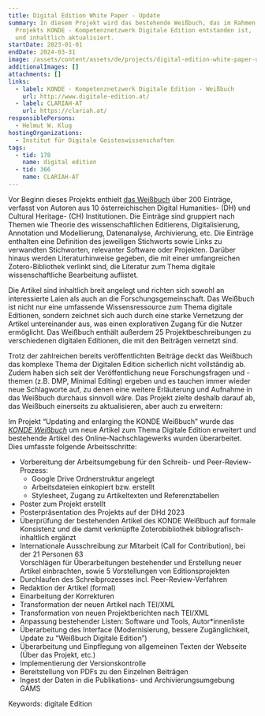```yaml
---
title: Digital Edition White Paper - Update
summary: In diesem Projekt wird das bestehende Weißbuch, das im Rahmen des HRSM
  Projekts KONDE - Kompetenznetzwerk Digitale Edition entstanden ist,  erweitert
  und inhaltlich aktualisiert.
startDate: 2023-01-01
endDate: 2024-03-31
image: /assets/content/assets/de/projects/digital-edition-white-paper-update/image.png
additionalImages: []
attachments: []
links:
  - label: KONDE - Kompetenznetzwerk Digitale Edition - Weißbuch
    url: http://www.digitale-edition.at/
  - label: CLARIAH-AT
    url: https://clariah.at/
responsiblePersons:
  - Helmut W. Klug
hostingOrganizations:
  - Institut für Digitale Geisteswissenschaften
tags:
  - tid: 178
    name: digital edition
  - tid: 366
    name: CLARIAH-AT
---
```

Vor Beginn dieses Projekts enthielt [das Weißbuch](https://www.digitale-edition.at/) über 200 Einträge, verfasst von Autoren aus 10 österreichischen Digital Humanities- (DH) und Cultural Heritage- (CH) Institutionen. Die Einträge sind gruppiert nach Themen wie Theorie des wissenschaftlichen Editierens, Digitalisierung, Annotation und Modellierung, Datenanalyse, Archivierung, etc. Die Einträge enthalten eine Definition des jeweiligen Stichworts sowie Links zu verwandten Stichworten, relevanter Software oder Projekten. Darüber hinaus werden Literaturhinweise gegeben, die mit einer umfangreichen Zotero-Bibliothek verlinkt sind, die Literatur zum Thema digitale wissenschaftliche Bearbeitung auflistet.

Die Artikel sind inhaltlich breit angelegt und richten sich sowohl an interessierte Laien als auch an die Forschungsgemeinschaft. Das Weißbuch ist nicht nur eine umfassende Wissensressource zum Thema digitale Editionen, sondern zeichnet sich auch durch eine starke Vernetzung der Artikel untereinander aus, was einen explorativen Zugang für die Nutzer ermöglicht. Das Weißbuch enthält außerdem 25 Projektbeschreibungen zu verschiedenen digitalen Editionen, die mit den Beiträgen vernetzt sind.

Trotz der zahlreichen bereits veröffentlichten Beiträge deckt das Weißbuch das komplexe Thema der Digitalen Edition sicherlich nicht vollständig ab. Zudem haben sich seit der Veröffentlichung neue Forschungsfragen und -themen (z.B. DMP, Minimal Editing) ergeben und es tauchen immer wieder neue Schlagworte auf, zu denen eine weitere Erläuterung und Aufnahme in das Weißbuch durchaus sinnvoll wäre. Das Projekt zielte deshalb darauf ab, das Weißbuch einerseits zu aktualisieren, aber auch zu erweitern:&#x20;

Im Projekt “Updating and enlarging the KONDE Weißbuch” wurde das [*KONDE Weißbuch*](https://www.digitale-edition.at/) um neue Artikel zum Thema Digitale Edition erweitert und bestehende Artikel des Online-Nachschlagewerks wurden überarbeitet. Dies umfasste folgende Arbeitsschritte:

* Vorbereitung der Arbeitsumgebung für den Schreib- und Peer-Review-Prozess:
  * Google Drive Ordnerstruktur angelegt
  * Arbeitsdateien einkopiert bzw. erstellt
  * Stylesheet, Zugang zu Artikeltexten und Referenztabellen
* Poster zum Projekt erstellt
* Posterpräsentation des Projekts auf der DHd 2023
* Überprüfung der bestehenden Artikel des KONDE Weißbuch auf formale Konsistenz und die damit verknüpfte Zoterobibliothek bibliografisch-inhaltlich ergänzt
* Internationale Ausschreibung zur Mitarbeit (Call for Contribution), bei der 21 Personen 63\
  Vorschlägen für Überarbeitungen bestehender und Erstellung neuer Artikel einbrachten, sowie 5 Vorstellungen von Editionsprojekten
* Durchlaufen des Schreibprozesses incl. Peer-Review-Verfahren
* Redaktion der Artikel (formal)
* Einarbeitung der Korrekturen
* Transformation der neuen Artikel nach TEI/XML
* Transformation von neuen Projektberichten nach TEI/XML
* Anpassung bestehender Listen: Software und Tools, Autor\*innenliste
* Überarbeitung des Interface (Modernisierung, bessere Zugänglichkeit, Update zu “Weißbuch Digitale Edition”)
* Überarbeitung und Einpflegung von allgemeinen Texten der Webseite (Über das Projekt, etc.)
* Implementierung der Versionskontrolle
* Bereitstellung von PDFs zu den Einzelnen Beiträgen
* Ingest der Daten in die Publikations- und Archivierungsumgebung GAMS

Keywords: digitale Edition

